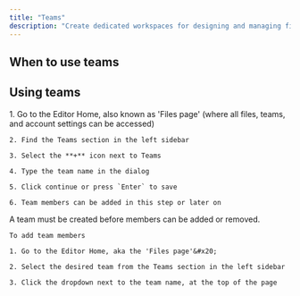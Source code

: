 ```yaml
---
title: "Teams"
description: "Create dedicated workspaces for designing and managing files with known groups."
---
```


## When to use teams

##

## Using teams

<AccordionGroup>
  <Accordion title="Creating a team" defaultOpen={false}>
    1. Go to the Editor Home, also known as 'Files page' (where all files, teams, and account settings can be accessed)

    2. Find the Teams section in the left sidebar

    3. Select the **+** icon next to Teams

    4. Type the team name in the dialog

    5. Click continue or press `Enter` to save

    6. Team members can be added in this step or later on
  </Accordion>

  <Accordion title="Inviting and managing team members" defaultOpen={false}>
    A team must be created before members can be added or removed.

    To add team members

    1. Go to the Editor Home, aka the 'Files page'&#x20;

    2. Select the desired team from the Teams section in the left sidebar

    3. Click the dropdown next to the team name, at the top of the page


  </Accordion>

  <Accordion title="Moving files to a team folder" defaultOpen={false} />

  <Accordion title="Deleting a team" defaultOpen={false} />
</AccordionGroup>